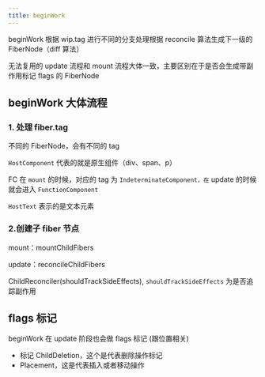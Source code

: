 ```yaml
---
title: beginWork
---
```


beginWork 根据 wip.tag 进行不同的分支处理根据 reconcile 算法生成下一级的 FiberNode（diff 算法）

无法复用的 update 流程和 mount 流程大体一致，主要区别在于是否会生成带副作用标记 flags 的 FiberNode

## beginWork 大体流程

### 1. 处理 fiber.tag

不同的 FiberNode，会有不同的 tag

`HostComponent` 代表的就是原生组件（div、span、p）

FC 在 `mount` 的时候，对应的 tag 为 `IndeterminateComponent，在` update 的时候就会进入 `FunctionComponent`

`HostText` 表示的是文本元素

### 2.创建子 fiber 节点

mount：mountChildFibers

update：reconcileChildFibers

ChildReconciler(shouldTrackSideEffects), `shouldTrackSideEffects` 为是否追踪副作用

## flags 标记

beginWork 在 update 阶段也会做 flags 标记 (跟位置相关)

- 标记 ChildDeletion，这个是代表删除操作标记
- Placement，这是代表插入或者移动操作
